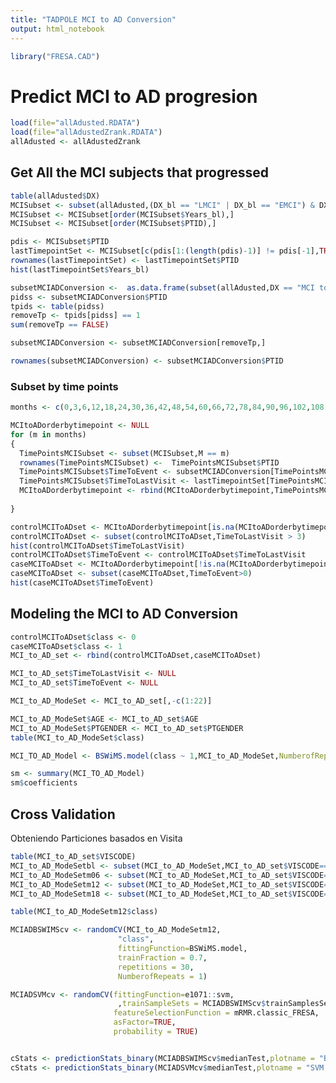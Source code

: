 ```yaml
---
title: "TADPOLE MCI to AD Conversion"
output: html_notebook
---
```


```r
library("FRESA.CAD")

```

# Predict MCI to AD progresion

```r
load(file="allAdusted.RDATA")
load(file="allAdustedZrank.RDATA")
allAdusted <- allAdustedZrank

```


## Get All the MCI subjects that progressed

```r
table(allAdusted$DX)
MCISubset <- subset(allAdusted,(DX_bl == "LMCI" | DX_bl == "EMCI") & DX == "MCI")
MCISubset <- MCISubset[order(MCISubset$Years_bl),]
MCISubset <- MCISubset[order(MCISubset$PTID),]

pdis <- MCISubset$PTID
lastTimepointSet <- MCISubset[c(pdis[1:(length(pdis)-1)] != pdis[-1],TRUE),]
rownames(lastTimepointSet) <- lastTimepointSet$PTID
hist(lastTimepointSet$Years_bl)

subsetMCIADConversion <-  as.data.frame(subset(allAdusted,DX == "MCI to Dementia"))
pidss <- subsetMCIADConversion$PTID
tpids <- table(pidss)
removeTp <- tpids[pidss] == 1
sum(removeTp == FALSE)

subsetMCIADConversion <- subsetMCIADConversion[removeTp,]

rownames(subsetMCIADConversion) <- subsetMCIADConversion$PTID

```

### Subset by time points

```r
months <- c(0,3,6,12,18,24,30,36,42,48,54,60,66,72,78,84,90,96,102,108,114,120)

MCItoADorderbytimepoint <- NULL
for (m in months)
{
  TimePointsMCISubset <- subset(MCISubset,M == m)
  rownames(TimePointsMCISubset) <-  TimePointsMCISubset$PTID
  TimePointsMCISubset$TimeToEvent <- subsetMCIADConversion[TimePointsMCISubset$PTID,"Years_bl"] - TimePointsMCISubset$Years_bl
  TimePointsMCISubset$TimeToLastVisit <- lastTimepointSet[TimePointsMCISubset$PTID,"Years_bl"] - TimePointsMCISubset$Years_bl
  MCItoADorderbytimepoint <- rbind(MCItoADorderbytimepoint,TimePointsMCISubset)
  
}

controlMCIToADset <- MCItoADorderbytimepoint[is.na(MCItoADorderbytimepoint$TimeToEvent),]
controlMCIToADset <- subset(controlMCIToADset,TimeToLastVisit > 3)
hist(controlMCIToADset$TimeToLastVisit)
controlMCIToADset$TimeToEvent <- controlMCIToADset$TimeToLastVisit
caseMCIToADset <- MCItoADorderbytimepoint[!is.na(MCItoADorderbytimepoint$TimeToEvent),]
caseMCIToADset <- subset(caseMCIToADset,TimeToEvent>0)
hist(caseMCIToADset$TimeToEvent)


```
## Modeling the MCI to AD Conversion
```r
controlMCIToADset$class <- 0
caseMCIToADset$class <- 1
MCI_to_AD_set <- rbind(controlMCIToADset,caseMCIToADset)

MCI_to_AD_set$TimeToLastVisit <- NULL
MCI_to_AD_set$TimeToEvent <- NULL

MCI_to_AD_ModeSet <- MCI_to_AD_set[,-c(1:22)]

MCI_to_AD_ModeSet$AGE <- MCI_to_AD_set$AGE
MCI_to_AD_ModeSet$PTGENDER <- MCI_to_AD_set$PTGENDER
table(MCI_to_AD_ModeSet$class)

MCI_TO_AD_Model <- BSWiMS.model(class ~ 1,MCI_to_AD_ModeSet,NumberofRepeats = 3)

sm <- summary(MCI_TO_AD_Model)
sm$coefficients
```
## Cross Validation

Obteniendo Particiones basados en Visita

```r
table(MCI_to_AD_set$VISCODE)
MCI_to_AD_ModeSetbl <- subset(MCI_to_AD_ModeSet,MCI_to_AD_set$VISCODE=="bl")
MCI_to_AD_ModeSetm06 <- subset(MCI_to_AD_ModeSet,MCI_to_AD_set$VISCODE=="m06")
MCI_to_AD_ModeSetm12 <- subset(MCI_to_AD_ModeSet,MCI_to_AD_set$VISCODE=="m12")
MCI_to_AD_ModeSetm18 <- subset(MCI_to_AD_ModeSet,MCI_to_AD_set$VISCODE=="m18")

```


```r


table(MCI_to_AD_ModeSetm12$class)

MCIADBSWIMScv <- randomCV(MCI_to_AD_ModeSetm12,
                        "class",
                        fittingFunction=BSWiMS.model,
                        trainFraction = 0.7,
                        repetitions = 30,
                        NumberofRepeats = 1)

MCIADSVMcv <- randomCV(fittingFunction=e1071::svm,
                        ,trainSampleSets = MCIADBSWIMScv$trainSamplesSets,
                       featureSelectionFunction = mRMR.classic_FRESA,
                       asFactor=TRUE,
                       probability = TRUE)



```
```r
cStats <- predictionStats_binary(MCIADBSWIMScv$medianTest,plotname = "BSWiMS Baseline MCI to AD")
cStats <- predictionStats_binary(MCIADSVMcv$medianTest,plotname = "SVM Baseline MCI to AD")

```
```r

```

